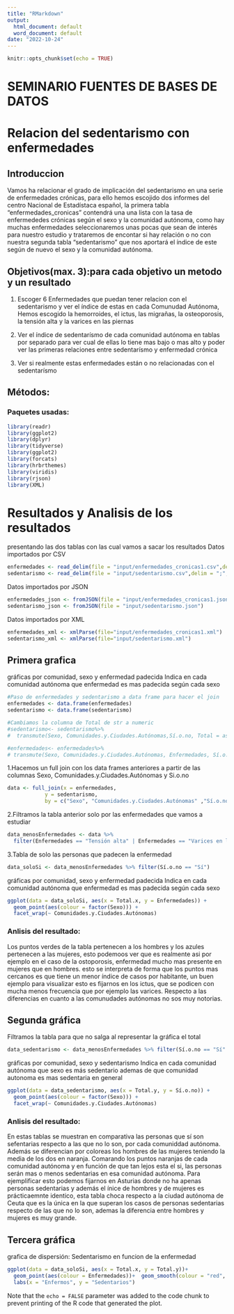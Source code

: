 ```yaml
---
title: "RMarkdown"
output:
  html_document: default
  word_document: default
date: "2022-10-24"
---
```


```r
knitr::opts_chunk$set(echo = TRUE)
```

# SEMINARIO FUENTES DE BASES DE DATOS
# Relacion del sedentarismo con enfermedades

## Introduccion

Vamos ha relacionar el grado de implicación del sedentarismo en una serie de enfermedades crónicas, para ello hemos escojido dos informes del centro Nacional de Estadístaca español, la primera tabla "enfermedades_cronicas" contendrá una una lista con la tasa de enfermededes crónicas según el sexo y la comunidad autónoma, como hay muchas enfermedades seleccionaremos unas pocas que sean de interés para nuestro estudio y trataremos de encontar si hay relación o no con nuestra segunda tabla "sedentarismo" que nos aportará el índice de este según de nuevo el sexo y la comunidad autónoma.


## Objetivos(max. 3):para cada objetivo un metodo y un resultado

1) Escoger 6 Enfermedades que puedan tener relacion con el sedentarismo y ver el índice de estas en cada Comunudad Autónoma, Hemos escogido la hemorroides, el ictus, las
migrañas, la osteoporosis, la tensión alta y la varices en las piernas

2) Ver el índice de sedentarísmo de cada comunidad autónoma en tablas por separado para ver cual de ellas lo tiene mas bajo o mas alto y poder ver las primeras relaciones entre sedentarísmo y enfermedad crónica

3) Ver si realmente estas enfermedades están o no relacionadas con el sedentarísmo


## Métodos:
### Paquetes usadas:
```r
library(readr)
library(ggplot2)
library(dplyr)
library(tidyverse)
library(ggplot2)
library(forcats)
library(hrbrthemes)
library(viridis)
library(rjson)
library(XML)
```



# Resultados y Analisis de los resultados
presentando las dos tablas con las cual vamos a sacar los resultados
Datos importados por CSV

```r
enfermedades <- read_delim(file = "input/enfermedades_cronicas1.csv",delim = ";",show_col_types = FALSE)
sedentarismo <- read_delim(file = "input/sedentarismo.csv",delim = ";",show_col_types = FALSE)

```

Datos importados por JSON
```r
enfermedades_json <- fromJSON(file = "input/enfermedades_cronicas1.json")
sedentarismo_json <- fromJSON(file = "input/sedentarismo.json")
```


Datos importados por XML
```r
enfermedades_xml <- xmlParse(file="input/enfermedades_cronicas1.xml")
sedentarismo_xml <- xmlParse(file="input/sedentarismo.xml")
```

## Primera grafica

gráficas por comunidad, sexo y enfermedad padecida
Indica en cada comunidad autónoma que enfermedad es mas padecida según cada sexo


```r
#Paso de enfermedades y sedentarismo a data frame para hacer el join
enfermedades <- data.frame(enfermedades)
sedentarismo <- data.frame(sedentarismo)

#Cambiamos la columna de Total de str a numeric
#sedentarismo<- sedentarismo%>%
#  transmute(Sexo, Comunidades.y.Ciudades.Autónomas,Sí.o.no, Total = as.numeric(Total))

#enfermedades<- enfermedades%>%
# transmute(Sexo, Comunidades.y.Ciudades.Autónomas, Enfermedades, Sí.o.no, Total = as.numeric(Total))
```


1.Hacemos un full join con los data frames anteriores a partir de las columnas Sexo, Comunidades.y.Ciudades.Autónomas y Si.o.no
```r
data <- full_join(x = enfermedades, 
            y = sedentarismo,
            by = c("Sexo", "Comunidades.y.Ciudades.Autónomas" ,"Sí.o.no"))

```
2.Filtramos la tabla anterior solo por las enfermedades que vamos a estudiar

```r
data_menosEnfermedades <- data %>% 
  filter(Enfermedades == "Tensión alta" | Enfermedades == "Varices en las piernas" | Enfermedades == "Migraña o dolor de cabeza frecuente" | Enfermedades == "Ictus (embolia, infarto cerebral, hemorragia cerebral)" | Enfermedades =="Hemorroides" | Enfermedades == "Osteoporosis")

```

3.Tabla de solo las personas que padecen la enfermedad
```r
data_soloSi <- data_menosEnfermedades %>% filter(Sí.o.no == "Sí")
```


gráficas por comunidad, sexo y enfermedad padecida
Indica en cada comunidad autónoma que enfermedad es mas padecida según cada sexo

```r
ggplot(data = data_soloSi, aes(x = Total.x, y = Enfermedades)) +
  geom_point(aes(colour = factor(Sexo))) +
  facet_wrap(~ Comunidades.y.Ciudades.Autónomas)
```

### Anlisis del resultado:
Los puntos verdes de la tabla pertenecen a los hombres y los azules pertenecen a las mujeres, esto podemoos ver que es realmente asi por ejemplo en el caso de la ostoporosis, enfermedad mucho mas presente en mujeres que en hombres. esto se interpreta de forma que los puntos mas cercanos es que tiene un menor índice de casos por habitante, un buen ejemplo para visualizar esto es fijarnos en los ictus, que se podicen con mucha menos frecuencia que por ejemplo las varices. Respecto a las diferencias en cuanto a las comunudades autónomas no sos muy notorias.


## Segunda gráfica

Filtramos la tabla para que no salga al representar la gráfica el total

```r
data_sedentarismo <- data_menosEnfermedades %>% filter(Sí.o.no == "Sí" | Sí.o.no == "No")
```


gráficas por comunidad, sexo y sedentarismo
Indica en cada comunidad autónoma que sexo es más sedentario ademas de que comunidad autonoma es mas sedentaria en general

```r
ggplot(data = data_sedentarismo, aes(x = Total.y, y = Sí.o.no)) +
  geom_point(aes(colour = factor(Sexo))) +
  facet_wrap(~ Comunidades.y.Ciudades.Autónomas)
```

### Anlisis del resultado:
En estas tablas se muestran en comparativa las personas que sí son sefentarias respecto a las que no lo son, por cada comuniddad autónoma. Además se diferencian por coloreas los hombres de las mujeres teniendo la media de los dos en naranja. Comarando los puntos naranjas de cada comunidad autónoma y en función de que tan lejos esta el si, las personas serán mas o menos sedentarias en esa comunidad autónoma. Para ejemplificar esto podemos fijarnos en Asturias donde no ha apenas personas sedentarias y además el ínice de hombres y de mujeres es prácticaemnte identico, esta tabla choca respecto a la ciudad autónoma de Ceuta que es la única en la que superan los casos de personas sedentarias respecto de las que no lo son, ademas la diferencia entre hombres y mujeres es muy grande.


## Tercera gráfica

grafica de dispersión:
Sedentarismo en funcion de la enfermedad

```r
ggplot(data = data_soloSi, aes(x = Total.x, y = Total.y))+  
  geom_point(aes(colour = Enfermedades))+  geom_smooth(colour = "red", linewidth = 1.75)+  
  labs(x = "Enfermos", y = "Sedentarios")
```






Note that the `echo = FALSE` parameter was added to the code chunk to prevent printing of the R code that generated the plot.
